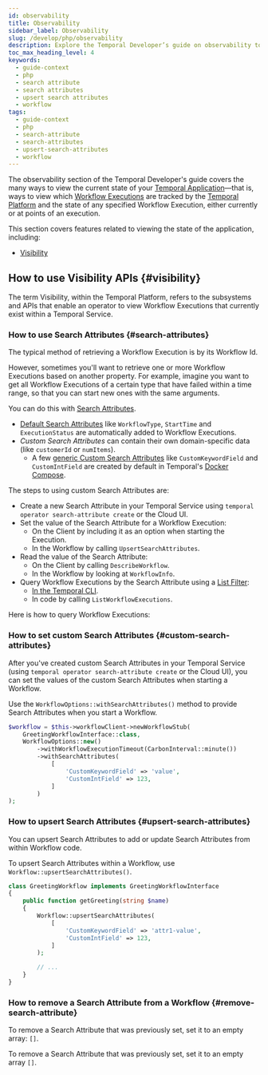 ```yaml
---
id: observability
title: Observability
sidebar_label: Observability
slug: /develop/php/observability
description: Explore the Temporal Developer’s guide on observability to learn about Visibility APIs and Search Attributes, helping you manage Workflow Executions efficiently.
toc_max_heading_level: 4
keywords:
  - guide-context
  - php
  - search attribute
  - search attributes
  - upsert search attributes
  - workflow
tags:
  - guide-context
  - php
  - search-attribute
  - search-attributes
  - upsert-search-attributes
  - workflow
---
```


The observability section of the Temporal Developer's guide covers the many ways to view the current state of your [Temporal Application](/temporal#temporal-application)—that is, ways to view which [Workflow Executions](/workflows#workflow-execution) are tracked by the [Temporal Platform](/temporal#temporal-platform) and the state of any specified Workflow Execution, either currently or at points of an execution.

This section covers features related to viewing the state of the application, including:

- [Visibility](#visibility)

## How to use Visibility APIs {#visibility}

The term Visibility, within the Temporal Platform, refers to the subsystems and APIs that enable an operator to view Workflow Executions that currently exist within a Temporal Service.

### How to use Search Attributes {#search-attributes}

The typical method of retrieving a Workflow Execution is by its Workflow Id.

However, sometimes you'll want to retrieve one or more Workflow Executions based on another property. For example, imagine you want to get all Workflow Executions of a certain type that have failed within a time range, so that you can start new ones with the same arguments.

You can do this with [Search Attributes](/visibility#search-attribute).

- [Default Search Attributes](/visibility#default-search-attributes) like `WorkflowType`, `StartTime` and `ExecutionStatus` are automatically added to Workflow Executions.
- _Custom Search Attributes_ can contain their own domain-specific data (like `customerId` or `numItems`).
  - A few [generic Custom Search Attributes](/visibility#custom-search-attributes) like `CustomKeywordField` and `CustomIntField` are created by default in Temporal's [Docker Compose](https://github.com/temporalio/docker-compose).

The steps to using custom Search Attributes are:

- Create a new Search Attribute in your Temporal Service using `temporal operator search-attribute create` or the Cloud UI.
- Set the value of the Search Attribute for a Workflow Execution:
  - On the Client by including it as an option when starting the Execution.
  - In the Workflow by calling `UpsertSearchAttributes`.
- Read the value of the Search Attribute:
  - On the Client by calling `DescribeWorkflow`.
  - In the Workflow by looking at `WorkflowInfo`.
- Query Workflow Executions by the Search Attribute using a [List Filter](/visibility#list-filter):
  - [In the Temporal CLI](/cli/workflow#list).
  - In code by calling `ListWorkflowExecutions`.

Here is how to query Workflow Executions:

### How to set custom Search Attributes {#custom-search-attributes}

After you've created custom Search Attributes in your Temporal Service (using `temporal operator search-attribute create` or the Cloud UI), you can set the values of the custom Search Attributes when starting a Workflow.

Use the `WorkflowOptions::withSearchAttributes()` method to provide Search Attributes when you start a Workflow.

```php
$workflow = $this->workflowClient->newWorkflowStub(
    GreetingWorkflowInterface::class,
    WorkflowOptions::new()
        ->withWorkflowExecutionTimeout(CarbonInterval::minute())
        ->withSearchAttributes(
            [
                'CustomKeywordField' => 'value',
                'CustomIntField' => 123,
            ]
        )
);
```

### How to upsert Search Attributes {#upsert-search-attributes}

You can upsert Search Attributes to add or update Search Attributes from within Workflow code.

To upsert Search Attributes within a Workflow, use `Workflow::upsertSearchAttributes()`.

```php
class GreetingWorkflow implements GreetingWorkflowInterface
{
    public function getGreeting(string $name)
    {
        Workflow::upsertSearchAttributes(
            [
                'CustomKeywordField' => 'attr1-value',
                'CustomIntField' => 123,
            ]
        );

        // ...
    }
}
```

### How to remove a Search Attribute from a Workflow {#remove-search-attribute}

To remove a Search Attribute that was previously set, set it to an empty array: `[]`.

To remove a Search Attribute that was previously set, set it to an empty array `[]`.
